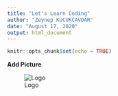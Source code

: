 ---
title: "Let's Learn Coding"
author: "Zeynep KUCUKCAVDAR"
date: "August 17, 2020"
output: html_document
---

```{r setup, include=FALSE}
knitr::opts_chunk$set(echo = TRUE)
```

**Add Picture**

![Logo](images/RMarkdown.png)

























